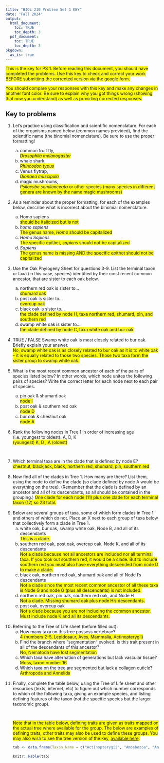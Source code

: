 ```yaml
---
title: "BIOL 210 Problem Set 1 KEY"
date: "Fall 2024"
output: 
  html_document:
    toc: TRUE
    toc_depth: 3
  pdf_document:
    toc: TRUE
    toc_depth: 3
pkgdown:
  as_is: true
---
```


<text style="background-color:yellow">This is the key for PS 1. Before reading this document, you should have completed the problems. Use this key to check and correct your work BEFORE submitting the corrected version via the google form.</text>

<text style="background-color:yellow">You should compare your responses with this key and make any changes in another font color. Be sure to explain why you got things wrong (showing that now you understand) as well as providing corrected responses.</text>

## Key to problems
<ol>
<li> Let’s practice using classification and scientific nomenclature. For each of the organisms named below (common names provided), find the scientific name (the binomial nomenclature). Be sure to use the proper formatting!</li>
<ol type="a">
<li> common fruit fly, <br><text style="background-color:yellow"><i>Drosophila melanogaster</i></text></li>
<li> whale shark, <br><text style="background-color:yellow"><i>Rhincodon typus</i></text></li>
<li> Venus flytrap, <br><text style="background-color:yellow"><i>Dionaea muscipula</i></text></li>
<li> magic mushrooms,<br><text style="background-color:yellow"><i>Psilocybe semilanceata</i> or other species (many species in different genera are known by the name magic mushrooms)</text> </li>
</ol>
<br>
<li> As a reminder about the proper formatting, for each of the examples below, describe what is incorrect about the binomial nomenclature.</li>
<ol type="a">
<li> Homo sapiens  <br><text style="background-color:yellow">should be italicized but is not</text></li>
<li> *homo sapiens*  <br><text style="background-color:yellow">The genus name, <i>Homo</i> should be capitalized</text></li>
<li> *Homo Sapiens*  <br><text style="background-color:yellow">The specific epithet, <i>sapiens</i> should not be capitalized</text></li>
<li> *Sapiens* <br><text style="background-color:yellow">The genus name is missing AND the specific epithet should not be capitalized</text></li>
</ol>
<br>
<li>Use the Oak Phylogeny Sheet for questions 3-9. List the terminal taxon or taxa (in this case, species) identified by their most recent common ancestor, that are sister to each oak below.</li>
<ol type="a">
<li> northern red oak is sister to... <br><text style="background-color:yellow">shumard oak</text></li>
<li> post oak is sister to...<br><text style="background-color:yellow">overcup oak</text></li>
<li> black oak is sister to...<br><text style="background-color:yellow">the clade defined by node H, taxa northern red, shumard, pin, and southern red</text></li>
<li> swamp white oak is sister to...<br><text style="background-color:yellow">the clade defined by node C, taxa white oak and bur oak</text></li>
</ol>
<br>
<li>TRUE / FALSE Swamp white oak is most closely related to bur oak. Briefly explain your answer.<br><text style="background-color:yellow">No, swamp white oak is as closely related to bur oak as it is to white oak -- it is equally related to those two species. Those two taxa form the sister group to swamp white oak.</text></li>
<br>
<li>What is the most recent common ancestor of each of the pairs of species listed below? In other words, which node unites the following pairs of species? Write the correct letter for each node next to each pair of species.</li>
<ol type="a">
<li> pin oak & shumard oak  <br><text style="background-color:yellow">node I</text></li>
<li> post oak & southern red oak  <br><text style="background-color:yellow">node D</text></li> 
<li> bur oak & chestnut oak  <br><text style="background-color:yellow">node A</text></li>
</ol>
<br>
<li>Rank the following nodes in Tree 1 in order of increasing age (i.e. youngest to oldest): A, D, K  
<text style="background-color:yellow">(youngest) K, D , A (oldest)</text></li>
<br>

<li> Which terminal taxa are in the clade that is defined by node E?  <br><text style="background-color:yellow">chestnut, blackjack, black, northern red, shumard, pin, southern red</text></li>
<br>
<li> Now find all of the clades in Tree 1. How many are there? List them, using the node to define the clade (so clade defined by node A would be everything on the tree). (Remember that the clade is defined by an ancestor and all of its descendants, so all should be contained in the grouping.)
<text style="background-color:yellow">One clade for each node (11) plus one clade for each terminal taxon (12) so 23 total.</text></li>
<br>
<li> Below are several groups of taxa, some of which form clades in Tree 1 and others of which do not. Place an X next to each group of taxa below that collectively form a clade in Tree 1.
<ol type="a">
<li> white oak, bur oak, swamp white oak, Node B, and all of its descendants  <br><text style="background-color:yellow">This is a clade.</text></li>
<li> southern red oak, post oak, overcup oak, Node K, and all of its descendants  <br><text style="background-color:yellow">Not a clade because not all ancestors are included nor all terminal taxa. If you took out southern red, it would be a clade. But to include southern red you must also have everything descended from node D to make a clade.</text></li>
<li> black oak, northern red oak, shumard oak and all of Node I's descendants  <br><text style="background-color:yellow">Not a clade since the most recent common ancestor of all these taxa is Node G and node G (plus all descendants) is not included.</text></li>
<li> northern red oak, pin oak, southern red oak, and Node H  <br><text style="background-color:yellow">Not a clade. Missing shumard oak plus node H's descendants.</text></li>
<li> post oak, overcup oak  <br><text style="background-color:yellow">Not a clade because you are not including the common ancestor. Must include node K and all its descendants.</text></li>
</ol>
<br>
<li>Referring to the Tree of Life sheet (before filled out):
<ol type="a">
<li> How many taxa on this tree possess vertebrae?  <br><text style="background-color:yellow">4 (numbers 2-5, Lepidosaur, Aves, Mammalia, Actinopterygii)</text></li>
<li> Find the branch where “segmentation” evolved. Is this trait present in all of the descendants of this ancestor?  <br><text style="background-color:yellow">No, Nematoda have lost segmentation</text></li>
<li> Which taxa have alternation of generations but lack vascular tissue?  <br><text style="background-color:yellow">Moss, taxon number 16</text></li>
<li> Which taxa on the tree are segmented but lack a collagen cuticle?  <br><text style="background-color:yellow">Arthropoda and Annelida</text></li>
</ol>
<br>
<li>Finally, complete the table below, using the Tree of Life sheet and other resources (texts, internet, etc) to figure out which number corresponds to which of the following taxa, giving an example species, and listing defining features of the taxon (not the specific species but the larger taxonomic group).</li>
</ul>
<br>

<text style="background-color:yellow">Note that in the table below, defining traits are given as traits mapped on the actual tree where available for the group. The below are examples of defining traits, other traits may also be used to define these groups. You may also wish to see the tree version of the key, [available here](sheets/sci_articles/tolkey.pdf).</text>

```r
tab <- data.frame(Taxon_Name = c("Actinopterygii", "Amoebozoa", "Angiosperms", "Annelida", "Arthropoda", "Aves", "Bacteria", "Cnidaria", "Echinodermata", "Euglena", "Fern", "Fungi", "Green algae", "Gymnosperms", "Lepidosaur", "Lichen", "Mammalia", "Mollusca", "Moss", "Nematoda", "Paramecium", "Porifera"), Taxon_Number=c(5,1,19,8,10,3,22,11,6,21,17,13,15,18,2,14,4,7,16,9,20,12), Example_Species=c(rep("many possible responses",16),"humans",rep("many possible responses",5)), Defining_Traits=c("fins with thin webbing between bony spines (ray-finned)", "great flexibility in shape", "flowers and fruit", "segmented with collagen cuticle", "jointed appendages", "feathers", "peptidoglycan cell walls", "gelatinous body, possess venomed flagella", "pentaradial symmetry", "flagella", "vascular tissue, spore (no flowers/seeds)", "chitinous cell wall", "chlorophyll, unicellular or colonial", "vascular tissue, naked seeds", "kinetic skull", "symbiosis of algae/cyanobacteria and fungi", "mammary glands", "calcareous shell", "multicellular, no vascular tissue, haploid dominant", "collagen cuticle", "cilia", "spicules"))
                                                                   
knitr::kable(tab)
```

